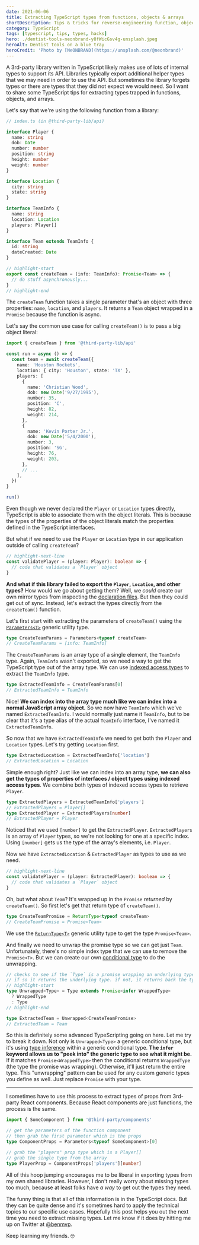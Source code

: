 ```yaml
---
date: 2021-06-06
title: Extracting TypeScript types from functions, objects & arrays
shortDescription: Tips & tricks for reverse-engineering function, object & array TypeScript types from 3rd-party libraries that fail to export them
category: TypeScript
tags: [typescript, tips, types, hacks]
hero: ./dentist-tools-neonbrand-y8fWicGsv4g-unsplash.jpeg
heroAlt: Dentist tools on a blue tray
heroCredit: 'Photo by [NeONBRAND](https://unsplash.com/@neonbrand)'
---
```


A 3rd-party library written in TypeScript likely makes use of lots of internal types to support its API. Libraries typically export additional helper types that we may need in order to use the API. But sometimes the library forgets types or there are types that they did not expect we would need. So I want to share some TypeScript tips for extracting types trapped in functions, objects, and arrays.

Let's say that we're using the following function from a library:

```typescript
// index.ts (in @third-party-lib/api)

interface Player {
  name: string
  dob: Date
  number: number
  position: string
  height: number
  weight: number
}

interface Location {
  city: string
  state: string
}

interface TeamInfo {
  name: string
  location: Location
  players: Player[]
}

interface Team extends TeamInfo {
  id: string
  dateCreated: Date
}

// highlight-start
export const createTeam = (info: TeamInfo): Promise<Team> => {
  // do stuff asynchronously...
}
// highlight-end
```

The `createTeam` function takes a single parameter that's an object with three properties: `name`, `location`, and `players`. It returns a `Team` object wrapped in a `Promise` because the function is async.

Let's say the common use case for calling `createTeam()` is to pass a big object literal:

```typescript
import { createTeam } from '@third-party-lib/api'

const run = async () => {
  const team = await createTeam({
    name: 'Houston Rockets',
    location: { city: 'Houston', state: 'TX' },
    players: [
      {
        name: 'Christian Wood',
        dob: new Date('9/27/1995'),
        number: 35,
        position: 'C',
        height: 82,
        weight: 214,
      },
      {
        name: 'Kevin Porter Jr.',
        dob: new Date('5/4/2000'),
        number: 3,
        position: 'SG',
        height: 76,
        weight: 203,
      },
      // ...
    ],
  })
}

run()
```

Even though we never declared the `Player` or `Location` types directly, TypeScript is able to associate them with the object literals. This is because the types of the properties of the object literals match the properties defined in the TypeScript interfaces.

But what if we need to use the `Player` or `Location` type in our application outside of calling `createTeam`?

```typescript
// highlight-next-line
const validatePlayer = (player: Player): boolean => {
  // code that validates a `Player` object
}
```

**And what if this library failed to export the `Player`, `Location`, and other types?** How would we go about getting them? Well, we _could_ create our own mirror types from inspecting the [declaration files](https://www.typescriptlang.org/docs/handbook/declaration-files/introduction.html). But then they could get out of sync. Instead, let's extract the types directly from the `createTeam()` function.

Let's first start with extracting the parameters of `createTeam()` using the [`Parameters<T>`](https://www.typescriptlang.org/docs/handbook/utility-types.html#parameterstype) generic utility type.

```typescript
type CreateTeamParams = Parameters<typeof createTeam>
// CreateTeamParams = [info: TeamInfo]
```

The `CreateTeamParams` is an array type of a single element, the `TeamInfo` type. Again, `TeamInfo` wasn't exported, so we need a way to get the TypeScript type out of the array type. We can use [indexed access types](https://www.typescriptlang.org/docs/handbook/2/indexed-access-types.html) to extract the `TeamInfo` type.

```typescript
type ExtractedTeamInfo = CreateTeamParams[0]
// ExtractedTeamInfo = TeamInfo
```

Nice! **We can index into the array type much like we can index into a normal JavaScript array object.** So we now have `TeamInfo` which we've named `ExtractedTeamInfo`. I would normally just name it `TeamInfo`, but to be clear that it's a type alias of the actual `TeamInfo` interface, I've named it `ExtractedTeamInfo`.

So now that we have `ExtractedTeamInfo` we need to get both the `Player` and `Location` types. Let's try getting `Location` first.

```typescript
type ExtractedLocation = ExtractedTeamInfo['location']
// ExtractedLocation = Location
```

Simple enough right? Just like we can index into an array type, **we can also get the types of properties of interfaces / object types using indexed access types**. We combine both types of indexed access types to retrieve `Player`.

```typescript
type ExtractedPlayers = ExtractedTeamInfo['players']
// ExtractedPlayers = Player[]
type ExtractedPlayer = ExtractedPlayers[number]
// ExtractedPlayer = Player
```

Noticed that we used `[number]` to get the `ExtractedPlayer`. `ExtractedPlayers` is an array of `Player` types, so we're not looking for one at a specific index. Using `[number]` gets us the type of the array's elements, i.e. `Player`.

Now we have `ExtractedLocation` & `ExtractedPlayer` as types to use as we need.

```typescript
// highlight-next-line
const validatePlayer = (player: ExtractedPlayer): boolean => {
  // code that validates a `Player` object
}
```

Oh, but what about `Team`? It's wrapped up in the `Promise` _returned_ by `createTeam()`. So first let's get that return type of `createTeam()`.

```typescript
type CreateTeamPromise = ReturnType<typeof createTeam>
// CreateTeamPromise = Promise<Team>
```

We use the [`ReturnType<T>`](https://www.typescriptlang.org/docs/handbook/utility-types.html#returntypetype) generic utility type to get the type `Promise<Team>`.

And finally we need to unwrap the promise type so we can get just `Team`. Unfortunately, there's no simple index type that we can use to remove the `Promise<T>`. But we can create our own [conditional type](https://www.typescriptlang.org/docs/handbook/2/conditional-types.html#conditional-type-constraints) to do the unwrapping.

```typescript
// checks to see if the `Type` is a promise wrapping an underlying type.
// if so it returns the underlying type. if not, it returns back the type.
// highlight-start
type Unwrapped<Type> = Type extends Promise<infer WrappedType>
  ? WrappedType
  : Type
// highlight-end

type ExtractedTeam = Unwrapped<CreateTeamPromise>
// ExtractedTeam = Team
```

So this is definitely some advanced TypeScripting going on here. Let me try to break it down. Not only is `Unwrapped<Type>` a generic conditional type, but it's using [type inference](https://www.typescriptlang.org/docs/handbook/2/conditional-types.html#inferring-within-conditional-types) within a generic conditional type. **The `infer` keyword allows us to "peek into" the generic type to see what it might be.** If it matches `Promise<WrappedType>` then the conditional returns `WrappedType` (the type the promise was wrapping). Otherwise, it'll just return the entire type. This "unwrapping" pattern can be used for any custom generic types you define as well. Just replace `Promise` with your type.

---

I sometimes have to use this process to extract types of props from 3rd-party React components. Because React components are just functions, the process is the same.

```typescript
import { SomeComponent } from '@third-party/components'

// get the parameters of the function component
// then grab the first parameter which is the props
type ComponentProps = Parameters<typeof SomeComponent>[0]

// grab the "players" prop type which is a Player[]
// grab the single type from the array
type PlayerProp = ComponentProps['players'][number]
```

All of this hoop jumping encourages me to be liberal in exporting types from my own shared libraries. However, I don't really worry about missing types too much, because at least folks have _a way_ to get out the types they need.

The funny thing is that all of this information is in the TypeScript docs. But they can be quite dense and it's sometimes hard to apply the technical topics to our specific use cases. Hopefully this post helps you out the next time you need to extract missing types. Let me know if it does by hitting me up on Twitter at [@benmvp](https://twitter.com/benmvp).

Keep learning my friends. 🤓

